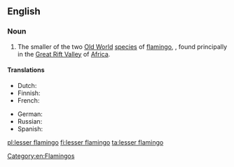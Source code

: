 ==English==
{{rfi}}
{{wikipedia}}
{{wikispecies|Phoenicopterus minor}}
===Noun===
{{en-noun|head=[[lesser]] [[flamingo]]}}

# The smaller of the two [[Old World]] [[species]] of [[flamingo]], {{taxlink|Phoenicopterus minor|species|noshow=1}}, found principally in the [[Great Rift Valley]] of [[Africa]].

====Translations====
{{trans-top|the smaller of the two old world species of flamingo}}
* Dutch: {{t|nl|dwergflamingo|m}}
* Finnish: {{t+|fi|pikkuflamingo}}
* French: {{t+|fr|flamant nain|m}}
{{trans-mid}}
* German: {{t|de|Zwergflamingo}}
* Russian: {{t|ru|ма́лый флами́нго|m|sc=Cyrl}}
* Spanish: {{t|es|flamenco enano|m}}
{{trans-bottom}}

[[Category:en:Flamingos]]

[[pl:lesser flamingo]]
[[fi:lesser flamingo]]
[[ta:lesser flamingo]]